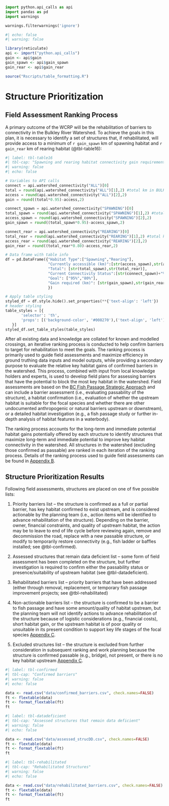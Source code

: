```python
import python.api_calls as api
import pandas as pd
import warnings

warnings.filterwarnings('ignore')
```
```r
#| echo: false
#| warning: false

library(reticulate)
api <- import("python.api_calls")
gain <- api$gain
gain_spawn <- api$gain_spawn
gain_rear <- api$gain_rear

source("Rscripts/table_formatting.R")

```

# Structure Prioritization {-}

## Field Assessment Ranking Process {-}
A primary outcome of the WCRP will be the rehabilitation of barriers to connectivity in the Bulkley River Watershed. To achieve the goals in this plan, it is necessary to identify a set of structures that, if rehabilitated, will provide access to a minimum of `r gain_spawn` km of spawning habitat and `r gain_rear` km of rearing habitat (@tbl-table16):

```python
#| label: tbl-table16
#| tbl-cap: "Spawning and rearing habitat connectivity gain requirements to meet WCRP goals in the Bulkley River watershed. The measures of currently accessible and total habitat values are derived from the Intrinsic Potential habitat model described in Appendix B."
#| warning: false
#| echo: false

# Variables to API calls
connect = api.watershed_connectivity("ALL")[0]
total = round(api.watershed_connectivity("ALL")[1],2) #total km in BULK
access = round(api.watershed_connectivity("ALL")[2],2)
gain = round((total*0.95)-access,2)

connect_spawn = api.watershed_connectivity("SPAWNING")[0]
total_spawn = round(api.watershed_connectivity("SPAWNING")[1],2) #total km in BULK
access_spawn = round(api.watershed_connectivity("SPAWNING")[2],2)
gain_spawn = round((total_spawn*0.95)-access_spawn,2)

connect_rear = api.watershed_connectivity("REARING")[0]
total_rear = round(api.watershed_connectivity("REARING")[1],2) #total km in BULK
access_rear = round(api.watershed_connectivity("REARING")[2],2)
gain_rear = round((total_rear*0.80)-access_rear,2)

# Data frame with table info
df = pd.DataFrame({"Habitat Type":["Spawning","Rearing"],
                   "Currently accessible (km)":[str(access_spawn),str(access_rear)],
                   "Total": [str(total_spawn),str(total_rear)],
                   "Current Connectivity Status":[str(connect_spawn)+"%",str(connect_rear)+"%"],
                   "Goal": ["95%","80%"],
                   "Gain required (km)": [str(gain_spawn),str(gain_rear)]
                   })

# Apply table styling
styled_df = df.style.hide().set_properties(**{'text-align': 'left'})
# header styling
table_styles = [{
       'selector': 'th',
       'props': [('background-color', '#008270'),('text-align', 'left')]
   }]
styled_df.set_table_styles(table_styles)

```


After all existing data and knowledge are collated for known and modelled crossings, an iterative ranking process is conducted to help confirm barriers to target for rehabilitation to meet the goals. The ranking process is primarily used to guide field assessments and maximize efficiency in ground truthing data inputs and model outputs, while providing a secondary purpose to evaluate the relative key habitat gains of confirmed barriers in the watershed. This process, combined with input from local knowledge holders and experts, is used to develop field plans for assessing barriers that have the potential to block the most key habitat in the watershed.
Field assessments are based on the [BC Fish Passage Strategic Approach](https://www2.gov.bc.ca/assets/gov/environment/plants-animals-and-ecosystems/fish-fish-habitat/fish-passage/strategic20approach20july202014.pdf) and can include a barrier assessment (i.e., evaluating passability of the structure), a habitat confirmation (i.e., evaluation of whether the upstream habitat is suitable for the focal species and whether there are other undocumented anthropogenic or natural barriers upstream or downstream), or a detailed habitat investigation (e.g., a fish passage study or further in-depth analysis of habitat features in a waterbody).

The ranking process accounts for the long-term and immediate potential habitat gains potentially offered by each structure to identify structures that maximize long-term and immediate potential to improve key habitat connectivity in the watershed. All structures in the watershed (excluding those confirmed as passable) are ranked in each iteration of the ranking process. Details of the ranking process used to guide field assessments can be found in  [Appendix B](supplimentary-information.qmd).


## Structure Prioritization Results {-}

Following field assessments, structures are placed on one of five possible lists:

1.	Priority barriers list – the structure is confirmed as a full or partial barrier, has key habitat confirmed to exist upstream, and is considered actionable by the planning team (i.e., action items will be identified to advance rehabilitation of the structure). Depending on the barrier, owner, financial constraints, and quality of upstream habitat, the action may be to leave to end of life cycle before reviewing again, remove and decommission the road, replace with a new passable structure, or modify to temporarily restore connectivity (e.g., fish ladder or baffles installed; see @tbl-confirmed).

2.	Assessed structures that remain data deficient list – some form of field assessment has been completed on the structure, but further investigation is required to confirm either the passability status or presence/suitability of upstream habitat (see @tbl-datadeficient).

3.	Rehabilitated barriers list – priority barriers that have been addressed (either through removal, replacement, or temporary fish passage improvement projects; see @tbl-rehabilitated) 

4.	Non-actionable barriers list – the structure is confirmed to be a barrier to fish passage and have some amount/quality of habitat upstream, but the planning team will not identify actions to advance rehabilitation of the structure because of logistic considerations (e.g., financial costs), short habitat gain, or the upstream habitat is of poor quality or unsuitable in its present condition to support key life stages of the focal species [Appendix C](data-methods.qmd).

5.	Excluded structures list – the structure is excluded from further consideration in subsequent ranking and work planning because the structure is confirmed passable (e.g., bridge), not present, or there is no key habitat upstream [Appendix C](data-methods.qmd).

```r
#| label: tbl-confirmed
#| tbl-cap: "Confirmed barriers"
#| warning: false
#| echo: false

data <- read.csv("data/confirmed_barriers.csv", check.names=FALSE)
ft <- flextable(data)
ft <- format_flextable(ft)
ft
```

```r
#| label: tbl-datadeficient
#| tbl-cap: "Assessed structures that remain data deficient"
#| warning: false
#| echo: false

data <- read.csv("data/assessed_strucDD.csv", check.names=FALSE)
ft <- flextable(data)
ft <- format_flextable(ft)
ft
```


```r
#| label: tbl-rehabilitated
#| tbl-cap: "Rehabilitated Structures"
#| warning: false
#| echo: false

data <- read.csv("data/rehabilitated_barriers.csv", check.names=FALSE)
ft <- flextable(data)
ft <- format_flextable(ft)
ft
```
